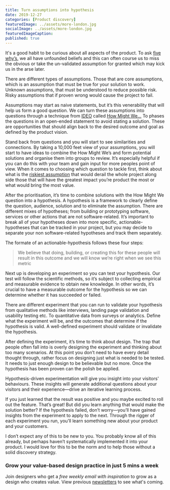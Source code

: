 ```yaml
---
title: Turn assumptions into hypothesis
date: 2019-12-27
categories: [Product discovery]
featuredImage: ../assets/more-london.jpg
socialImage: ../assets/more-london.jpg
featuredImageCaption: 
published: true
---
```




It's a good habit to be curious about all aspects of the product. To ask [five why’s](https://en.wikipedia.org/wiki/Five_whys), we all have unfounded beliefs and this can often course us to miss the obvious or take the un-validated assumption for granted which may kick us in the arse later. 

There are different types of assumptions. Those that are core assumptions, which is an assumption that must be true for your solution to work. Unknown assumptions, that must be understood to reduce possible risk. Risky assumptions that if proven wrong would cause the project to fail. 

Assumptions may start as naive statements, but it’s this venerability that will help us form a good question. We can turn these assumptions into questions through a technique from [IDEO](https://www.ideo.com/) called [How Might We…](https://www.designkit.org/methods/3) To phases the questions in an open-ended statement to avoid stating a solution. These are opportunities that should align back to the desired outcome and goal as defined by the product vision. 

Stand back from questions and you will start to see similarities and connections. By taking a 10,000 feet view of your assumptions, you will start to have ideas to combine the How Might We’s and form potential solutions and organise them into groups to review. It’s especially helpful if you can do this with your team and gain input for more peoples point of view. When it comes to choosing which question to tackle first, think about what is the [riskiest assumption](https://clutch.co/app-developers/resources/what-is-riskiest-assumption-test) that would derail the whole project along side those that will have the greatest impact you’re product the most or what would bring the most value. 

After the prioritisation, it’s time to combine solutions with the How Might We question into a hypothesis. A hypothesis is a framework to clearly define the question, audience, solution and to eliminate the assumption. There are different mixes of hypotheses; from building or prototyping software, services or other actions that are not software-related. It’s important to break all of your hypotheses down into more specific, actionable-hypotheses that can be tracked in your project, but you may decide to separate your non software-related hypotheses and track them separately.

The formate of an actionable-hypothesis follows these four steps:

> We believe that doing, building, or creating this for these people will result in this outcome and we will know we’re right when we see this metric

Next up is developing an experiment so you can test your hypothesis. Our test will follow the scientific methods, so it’s subject to collecting empirical and measurable evidence to obtain new knowledge. In other words, it’s crucial to have a measurable outcome for the hypothesis so we can determine whether it has succeeded or failed.

There are different experiment that you can run to validate your hypothesis from qualitative methods like interviews, landing page validation and usability testing etc. To quantitative data from surveys or analytics. Define what the experiment will be, and the outcomes that determine if the hypothesis is valid. A well-defined experiment should validate or invalidate the hypothesis.

After defining the experiment, it’s time to think about design. The trap that people often fall into is overly designing the experiment and thinking about too many scenarios. At this point you don’t need to have every detail thought through, rather focus on designing just what is needed to be tested. It needs to just enough design to be believable but no more. Once the hypothesis has been proven can the polish be applied. 

Hypothesis-driven experimentation will give you insight into your visitors' behaviours. These insights will generate additional questions about your visitors and their experience—drive an iterative learning process.

If you just learned that the result was positive and you maybe excited to roll out the feature. That’s great! But did you learn anything that would make the solution better? If the hypothesis failed, don’t worry—you’ll have gained insights from the experiment to apply to the next. Through the rigger of each experiment you run, you’ll learn something new about your product and your customers. 

I don’t expect any of this to be new to you. You probably know all of this already, but perhaps haven’t systematically implemented it into your product. I would love for this to be the norm and to help those without a solid discovery strategy.

### Grow your value-based design practice in just 5 mins a week
Join designers who get a _free weekly email with inspiration_ to grow as a design who creates value. View previous <a href="https://rsimms.substack.com">newsletters</a> to see what's coming.
